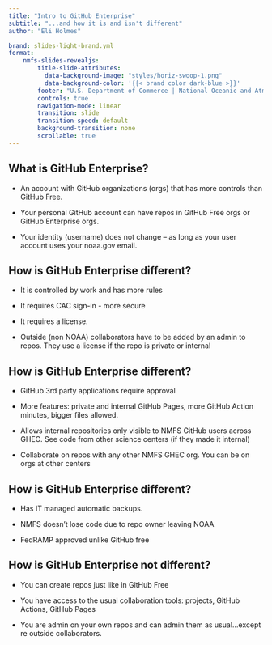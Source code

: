 ```yaml
---
title: "Intro to GitHub Enterprise"
subtitle: "...and how it is and isn't different"
author: "Eli Holmes"

brand: slides-light-brand.yml
format: 
    nmfs-slides-revealjs: 
        title-slide-attributes:
          data-background-image: "styles/horiz-swoop-1.png"
          data-background-color: '{{< brand color dark-blue >}}'
        footer: "U.S. Department of Commerce | National Oceanic and Atmospheric Administration | National Marine Fisheries Service"
        controls: true
        navigation-mode: linear
        transition: slide
        transition-speed: default
        background-transition: none
        scrollable: true
---
```


## What is GitHub Enterprise?

-   An account with GitHub organizations (orgs) that has more controls than GitHub Free.

-   Your personal GitHub account can have repos in GitHub Free orgs or GitHub Enterprise orgs.

-   Your identity (username) does not change -- as long as your user account uses your noaa.gov email.

## How is GitHub Enterprise different?

-   It is controlled by work and has more rules

-   It requires CAC sign-in - more secure

-   It requires a license.

-   Outside (non NOAA) collaborators have to be added by an admin to repos. They use a license if the repo is private or internal

## How is GitHub Enterprise different?

-   GitHub 3rd party applications require approval

-   More features: private and internal GitHub Pages, more GitHub Action minutes, bigger files allowed.

-   Allows internal repositories only visible to NMFS GitHub users across GHEC. See code from other science centers (if they made it internal)

-   Collaborate on repos with any other NMFS GHEC org. You can be on orgs at other centers

## How is GitHub Enterprise different?

-   Has IT managed automatic backups.

-   NMFS doesn't lose code due to repo owner leaving NOAA

-   FedRAMP approved unlike GitHub free

## How is GitHub Enterprise not different?

-   You can create repos just like in GitHub Free

-   You have access to the usual collaboration tools: projects, GitHub Actions, GitHub Pages

-   You are admin on your own repos and can admin them as usual...except re outside collaborators.